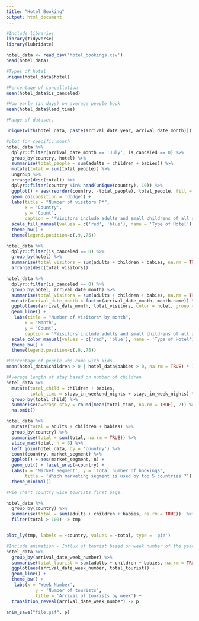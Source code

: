 ```yaml
---
title: "Hotel Booking"
output: html_document
---
```


```r
#Include libraries
library(tidyverse)
library(lubridate)
```

```r
hotel_data <- read_csv('hotel_bookings.csv')
head(hotel_data)
```

```r
#Types of hotel
unique(hotel_data$hotel)

#Percentage of cancellation
mean(hotel_data$is_canceled)

#How early (in days) on average people book 
mean(hotel_data$lead_time)

#Range of dataset.

unique(with(hotel_data, paste(arrival_date_year, arrival_date_month)))
```

```r
#plot for specific month
hotel_data %>%
  dplyr::filter(arrival_date_month == 'July', is_canceled == 0) %>%
  group_by(country, hotel) %>%
  summarise(total_people = sum(adults + children + babies)) %>%
  mutate(total = sum(total_people)) %>%
  ungroup %>%
  arrange(desc(total)) %>%
  dplyr::filter(country %in% head(unique(country), 10)) %>%
  ggplot() + aes(reorder(country, -total_people), total_people, fill = hotel) + 
  geom_col(position = 'dodge') + 
  labs(title = "Number of visitors P*",
       x = 'Country', 
       y = 'Count',
       caption = '*Visitors include adults and small childrens of all age') +
  scale_fill_manual(values = c('red', 'blue'), name = 'Type of Hotel') + 
  theme_bw() + 
  theme(legend.position=c(.9,.75))
```


```r
hotel_data %>%
  dplyr::filter(is_canceled == 0) %>%
  group_by(hotel) %>%
  summarise(total_visitors = sum(adults + children + babies, na.rm = TRUE)) %>%
  arrange(desc(total_visitors))
```

```r
hotel_data %>%
  dplyr::filter(is_canceled == 0) %>%
  group_by(hotel, arrival_date_month) %>%
  summarise(total_visitors = sum(adults + children + babies, na.rm = TRUE)) %>%
  mutate(arrival_date_month = factor(arrival_date_month, month.name)) %>%
  ggplot(aes(arrival_date_month, total_visitors, color = hotel, group = hotel)) + 
  geom_line() + 
   labs(title = "Number of visitors* by month",
       x = 'Month', 
       y = 'Count',
       caption = '*Visitors include adults and small childrens of all age') +
  scale_color_manual(values = c('red', 'blue'), name = 'Type of Hotel') + 
  theme_bw() + 
  theme(legend.position=c(.9,.75))
```

```r
#Percentage of people who come with kids. 
mean(hotel_data$children > 0 | hotel_data$babies > 0, na.rm = TRUE) * 100
```

```r
#Average length of stay based on number of children
hotel_data %>%
  mutate(total_child = children + babies, 
         total_time = stays_in_weekend_nights + stays_in_week_nights) %>%
  group_by(total_child) %>%
  summarise(average_stay = round(mean(total_time, na.rm = TRUE), 2)) %>%
  na.omit()
```


```r
hotel_data %>%
  mutate(total = adults + children + babies) %>%
  group_by(country) %>%
  summarise(total = sum(total, na.rm = TRUE)) %>%
  slice_max(total, n = 6) %>%
  left_join(hotel_data, by = 'country') %>%
  count(country, market_segment) %>%
  ggplot() + aes(market_segment, n) + 
  geom_col() + facet_wrap(~country) + 
  labs(x = 'Market Segment', y = 'Total number of bookings', 
       title = 'Which marketing segment is used by top 5 countries ?') + 
  theme_minimal()
```

```r
#Pie chart country wise tourists first page. 

hotel_data %>%
  group_by(country) %>%
  summarise(total = sum(adults + children + babies, na.rm = TRUE))  %>%
  filter(total > 100) -> tmp


plot_ly(tmp, labels = ~country, values = ~total, type = 'pie')
```

```r
#Include animation - Influx of tourist based on week number of the year
hotel_data %>%
  group_by(arrival_date_week_number) %>%
  summarise(total_tourist = sum(adults + children + babies, na.rm = TRUE)) %>%
  ggplot(aes(arrival_date_week_number, total_tourist)) + 
  geom_line() + 
  theme_bw() + 
   labs(x = 'Week Number', 
           y = 'Number of tourists', 
           title = 'Arrival of tourists by week') + 
  transition_reveal(arrival_date_week_number) -> p

anim_save("file.gif", p)
```